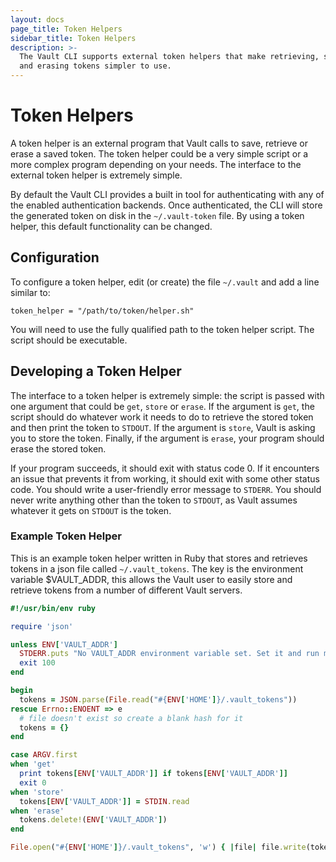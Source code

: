 ```yaml
---
layout: docs
page_title: Token Helpers
sidebar_title: Token Helpers
description: >-
  The Vault CLI supports external token helpers that make retrieving, setting
  and erasing tokens simpler to use.
---
```


# Token Helpers

A token helper is an external program that Vault calls to save, retrieve or erase 
a saved token. The token helper could be a very simple script or a more complex 
program depending on your needs. The interface to the external token helper is 
extremely simple.

By default the Vault CLI provides a built in tool for authenticating with any 
of the enabled authentication backends. Once authenticated, the CLI will store 
the generated token on disk in the `~/.vault-token` file. By using a token helper, 
this default functionality can be changed.

## Configuration

To configure a token helper, edit (or create) the file `~/.vault` and add a line similar to:

```
token_helper = "/path/to/token/helper.sh"
```

You will need to use the fully qualified path to the token helper script. The script should be executable.

## Developing a Token Helper

The interface to a token helper is extremely simple: the script is passed with one argument that could be `get`, `store` or `erase`. If the argument is `get`, the script should do whatever work it needs to do to retrieve the stored token and then print the token to `STDOUT`. If the argument is `store`, Vault is asking you to store the token. Finally, if the argument is `erase`, your program should erase the stored token.

If your program succeeds, it should exit with status code 0. If it encounters an issue that prevents it from working, it should exit with some other status code. You should write a user-friendly error message to `STDERR`. You should never write anything other than the token to `STDOUT`, as Vault assumes whatever it gets on `STDOUT` is the token.

### Example Token Helper

This is an example token helper written in Ruby that stores and retrieves tokens in a json file called `~/.vault_tokens`. The key is the environment variable \$VAULT_ADDR, this allows the Vault user to easily store and retrieve tokens from a number of different Vault servers.

```ruby
#!/usr/bin/env ruby

require 'json'

unless ENV['VAULT_ADDR']
  STDERR.puts "No VAULT_ADDR environment variable set. Set it and run me again!"
  exit 100
end

begin
  tokens = JSON.parse(File.read("#{ENV['HOME']}/.vault_tokens"))
rescue Errno::ENOENT => e
  # file doesn't exist so create a blank hash for it
  tokens = {}
end

case ARGV.first
when 'get'
  print tokens[ENV['VAULT_ADDR']] if tokens[ENV['VAULT_ADDR']]
  exit 0
when 'store'
  tokens[ENV['VAULT_ADDR']] = STDIN.read
when 'erase'
  tokens.delete!(ENV['VAULT_ADDR'])
end

File.open("#{ENV['HOME']}/.vault_tokens", 'w') { |file| file.write(tokens.to_json) }
```
